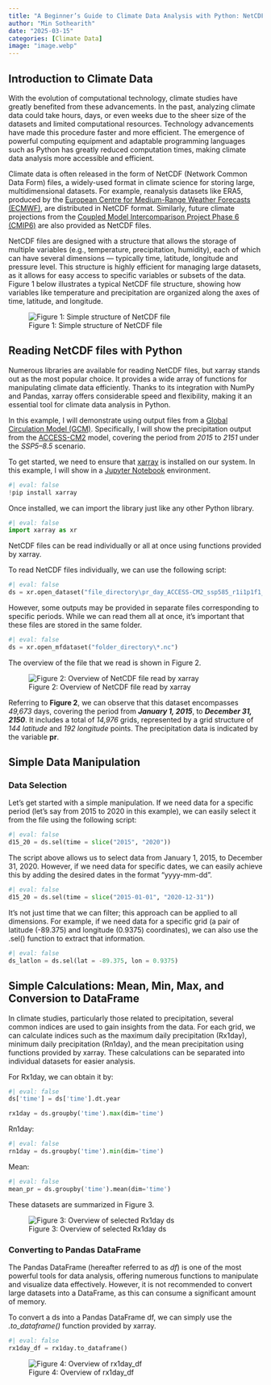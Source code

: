 ```yaml
---
title: "A Beginner’s Guide to Climate Data Analysis with Python: NetCDF, xarray"
author: "Min Sothearith"
date: "2025-03-15"
categories: [Climate Data]
image: "image.webp"
---
```

## **Introduction to Climate Data**

With the evolution of computational technology, climate studies have greatly benefited from these advancements. In the past, analyzing climate data could take hours, days, or even weeks due to the sheer size of the datasets and limited computational resources. Technology advancements have made this procedure faster and more efficient. The emergence of powerful computing equipment and adaptable programming languages such as Python has greatly reduced computation times, making climate data analysis more accessible and efficient.

Climate data is often released in the form of NetCDF (Network Common Data Form) files, a widely-used format in climate science for storing large, multidimensional datasets. For example, reanalysis datasets like ERA5, produced by the [European Centre for Medium-Range Weather Forecasts (ECMWF)](https://www.ecmwf.int/), are distributed in NetCDF format. Similarly, future climate projections from the [Coupled Model Intercomparison Project Phase 6 (CMIP6)](https://pcmdi.llnl.gov/CMIP6/) are also provided as NetCDF files.

NetCDF files are designed with a structure that allows the storage of multiple variables (e.g., temperature, precipitation, humidity), each of which can have several dimensions — typically time, latitude, longitude and pressure level. This structure is highly efficient for managing large datasets, as it allows for easy access to specific variables or subsets of the data. Figure 1 below illustrates a typical NetCDF file structure, showing how variables like temperature and precipitation are organized along the axes of time, latitude, and longitude.

![Figure 1: Simple structure of NetCDF file](Fig1.webp)

## **Reading NetCDF files with Python**

Numerous libraries are available for reading NetCDF files, but xarray stands out as the most popular choice. It provides a wide array of functions for manipulating climate data efficiently. Thanks to its integration with NumPy and Pandas, xarray offers considerable speed and flexibility, making it an essential tool for climate data analysis in Python.

In this example, I will demonstrate using output files from a [Global Circulation Model (GCM)](https://en.wikipedia.org/wiki/General_circulation_model). Specifically, I will show the precipitation output from the [ACCESS-CM2](https://research.csiro.au/access/about/cm2/) model, covering the period from *2015* to *2151* under the *SSP5–8.5* scenario.

To get started, we need to ensure that [xarray](https://docs.xarray.dev/en/stable/) is installed on our system. In this example, I will show in a [Jupyter Notebook](https://jupyter.org/) environment.

```python
#| eval: false
!pip install xarray
```

Once installed, we can import the library just like any other Python library.

```python
#| eval: false
import xarray as xr
```

NetCDF files can be read individually or all at once using functions provided by xarray.

To read NetCDF files individually, we can use the following script:

```python
#| eval: false
ds = xr.open_dataset("file_directory\pr_day_ACCESS-CM2_ssp585_r1i1p1f1_gn_20150101-20641231.nc")
```

However, some outputs may be provided in separate files corresponding to specific periods. While we can read them all at once, it’s important that these files are stored in the same folder.
```python
#| eval: false
ds = xr.open_mfdataset("folder_directory\*.nc")
```

The overview of the file that we read is shown in Figure 2.

![Figure 2: Overview of NetCDF file read by xarray](Fig2.webp)

Referring to **Figure 2**, we can observe that this dataset encompasses *49,673* days, covering the period from ***January 1, 2015***, to ***December 31, 2150***. It includes a total of *14,976* grids, represented by a grid structure of *144 latitude* and *192 longitude* points. The precipitation data is indicated by the variable **pr**.

## **Simple Data Manipulation**

### Data Selection

Let’s get started with a simple manipulation. If we need data for a specific period (let’s say from 2015 to 2020 in this example), we can easily select it from the file using the following script:

```python
#| eval: false
d15_20 = ds.sel(time = slice("2015", "2020"))
```

The script above allows us to select data from January 1, 2015, to December 31, 2020. However, if we need data for specific dates, we can easily achieve this by adding the desired dates in the format “yyyy-mm-dd”.

```python
#| eval: false
d15_20 = ds.sel(time = slice("2015-01-01", "2020-12-31"))
```

It’s not just time that we can filter; this approach can be applied to all dimensions. For example, if we need data for a specific grid (a pair of latitude (-89.375) and longitude (0.9375) coordinates), we can also use the .sel() function to extract that information.

```python
#| eval: false
ds_latlon = ds.sel(lat = -89.375, lon = 0.9375)
```

## Simple Calculations: Mean, Min, Max, and Conversion to DataFrame

In climate studies, particularly those related to precipitation, several common indices are used to gain insights from the data. For each grid, we can calculate indices such as the maximum daily precipitation (Rx1day), minimum daily precipitation (Rn1day), and the mean precipitation using functions provided by xarray. These calculations can be separated into individual datasets for easier analysis.

For Rx1day, we can obtain it by:

```python
#| eval: false
ds['time'] = ds['time'].dt.year

rx1day = ds.groupby('time').max(dim='time')
```

Rn1day:

```python
#| eval: false
rn1day = ds.groupby('time').min(dim='time')
```

Mean:

```python
#| eval: false
mean_pr = ds.groupby('time').mean(dim='time')
```

These datasets are summarized in Figure 3.

![Figure 3: Overview of selected Rx1day ds](Fig3.webp)

### Converting to Pandas DataFrame

The Pandas DataFrame (hereafter referred to as *df*) is one of the most powerful tools for data analysis, offering numerous functions to manipulate and visualize data effectively. However, it is not recommended to convert large datasets into a DataFrame, as this can consume a significant amount of memory.

To convert a ds into a Pandas DataFrame df, we can simply use the *.to_dataframe()* function provided by xarray.


```python
#| eval: false
rx1day_df = rx1day.to_dataframe()
```

![Figure 4: Overview of rx1day_df](Fig4.webp)